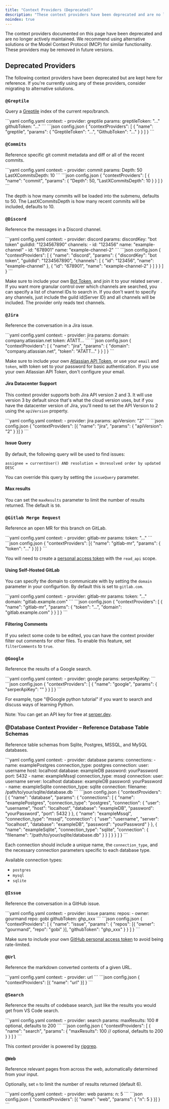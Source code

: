 ```yaml
---
title: "Context Providers (Deprecated)"
description: "These context providers have been deprecated and are no longer actively maintained. They remain documented here for reference purposes only."
noindex: true
---
```


<Warning>
The context providers documented on this page have been deprecated and are no longer actively maintained. We recommend using alternative solutions or the Model Context Protocol (MCP) for similar functionality. These providers may be removed in future versions.
</Warning>

## Deprecated Providers

The following context providers have been deprecated but are kept here for reference. If you're currently using any of these providers, consider migrating to alternative solutions.

### `@Greptile`

Query a [Greptile](https://www.greptile.com/) index of the current repo/branch.

<Tabs>
  <Tab title="YAML">
    ```yaml config.yaml
    context:
      - provider: greptile
        params:
          greptileToken: "..."
          githubToken: "..."
    ```
  </Tab>
  <Tab title="JSON">
    ```json config.json
    {
      "contextProviders": [
        {
          "name": "greptile",
          "params": { "GreptileToken": "...", "GithubToken": "..." }
        }
      ]
    }
```
  </Tab>
</Tabs>

### `@Commits`

Reference specific git commit metadata and diff or all of the recent commits.

<Tabs>
  <Tab title="YAML">
    ```yaml config.yaml
    context:
      - provider: commit
        params:
          Depth: 50
          LastXCommitsDepth: 10
    ```
  </Tab>
  <Tab title="JSON">
    ```json config.json
    {
      "contextProviders": [
        { "name": "commit", "params": { "Depth": 50, "LastXCommitsDepth": 10 } }
      ]
    }
    ```
  </Tab>
</Tabs>

The depth is how many commits will be loaded into the submenu, defaults to 50. The LastXCommitsDepth is how many recent commits will be included, defaults to 10.

### `@Discord`

Reference the messages in a Discord channel.

<Tabs>
  <Tab title="YAML">
    ```yaml config.yaml
    context:
      - provider: discord
        params:
          discordKey: "bot token"
          guildId: "1234567890"
          channels:
            - id: "123456"
              name: "example-channel"
            - id: "678901"
              name: "example-channel-2"
    ```
  </Tab>
  <Tab title="JSON">
    ```json config.json
    {
      "contextProviders": [
        {
          "name": "discord",
          "params": {
            "discordKey": "bot token",
            "guildId": "1234567890",
            "channels": [
              { "id": "123456", "name": "example-channel" },
              { "id": "678901", "name": "example-channel-2" }
            ]
          }
        }
      ]
    }
```
  </Tab>
</Tabs>

Make sure to include your own [Bot Token](https://discord.com/developers/applications), and join it to your related server . If you want more granular control over which channels are searched, you can specify a list of channel IDs to search in. If you don't want to specify any channels, just include the guild id(Server ID) and all channels will be included. The provider only reads text channels.

### `@Jira`

Reference the conversation in a Jira issue.

<Tabs>
  <Tab title="YAML">
    ```yaml config.yaml
    context:
      - provider: jira
        params:
          domain: company.atlassian.net
          token: ATATT...
    ```
  </Tab>
  <Tab title="JSON">
    ```json config.json
    {
      "contextProviders": [
        {
          "name": "jira",
          "params": { "domain": "company.atlassian.net", "token": "ATATT..." }
        }
      ]
    }
```
  </Tab>
</Tabs>

Make sure to include your own [Atlassian API Token](https://id.atlassian.com/manage-profile/security/api-tokens), or use your `email` and `token`, with token set to your password for basic authentication. If you use your own Atlassian API Token, don't configure your email.

#### Jira Datacenter Support

This context provider supports both Jira API version 2 and 3. It will use version 3 by default since that's what the cloud version uses, but if you have the datacenter version of Jira, you'll need to set the API Version to 2 using the `apiVersion` property.

<Tabs>
  <Tab title="YAML">
    ```yaml config.yaml
    context:
      - provider: jira
        params:
          apiVersion: "2"
    ```
  </Tab>
  <Tab title="JSON">
    ```json config.json
    { "contextProviders": [{ "name": "jira", "params": { "apiVersion": "2" } }] }
    ```
  </Tab>
</Tabs>

#### Issue Query

By default, the following query will be used to find issues:

```
assignee = currentUser() AND resolution = Unresolved order by updated DESC
```

You can override this query by setting the `issueQuery` parameter.

#### Max results

You can set the `maxResults` parameter to limit the number of results returned. The default is `50`.

### `@Gitlab Merge Request`

Reference an open MR for this branch on GitLab.

<Tabs>
  <Tab title="YAML">
    ```yaml config.yaml
    context:
      - provider: gitlab-mr
        params:
          token: "..."
    ```
  </Tab>
  <Tab title="JSON">
    ```json config.json
    { "contextProviders": [{ "name": "gitlab-mr", "params": { "token": "..." } }] }
    ```
  </Tab>
</Tabs>

You will need to create a [personal access token](https://docs.gitlab.com/ee/user/profile/personal_access_tokens.html) with the `read_api` scope.

#### Using Self-Hosted GitLab

You can specify the domain to communicate with by setting the `domain` parameter in your configurtion. By default this is set to `gitlab.com`.

<Tabs>
  <Tab title="YAML">
    ```yaml config.yaml
    context:
      - provider: gitlab-mr
        params:
          token: "..."
          domain: "gitlab.example.com"
    ```
  </Tab>
  <Tab title="JSON">
    ```json config.json
    {
      "contextProviders": [
        {
          "name": "gitlab-mr",
          "params": { "token": "...", "domain": "gitlab.example.com" }
        }
      ]
    }
```
  </Tab>
</Tabs>

#### Filtering Comments

If you select some code to be edited, you can have the context provider filter out comments for other files. To enable this feature, set `filterComments` to `true`.

### `@Google`

Reference the results of a Google search.

<Tabs>
  <Tab title="YAML">
    ```yaml config.yaml
    context:
      - provider: google
        params:
          serperApiKey: <YOUR_SERPER.DEV_API_KEY>
    ```
  </Tab>
  <Tab title="JSON">
    ```json config.json
    {
      "contextProviders": [
        {
          "name": "google",
          "params": { "serperApiKey": "<YOUR_SERPER.DEV_API_KEY>" }
        }
      ]
    }
```
  </Tab>
</Tabs>

For example, type "@Google python tutorial" if you want to search and discuss ways of learning Python.

Note: You can get an API key for free at [serper.dev](https://serper.dev).

### @Database Context Provider – Reference Database Table Schemas

Reference table schemas from Sqlite, Postgres, MSSQL, and MySQL databases.

<Tabs>
  <Tab title="YAML">
    ```yaml config.yaml
    context:
      - provider: database
        params:
          connections:
            - name: examplePostgres
              connection_type: postgres
              connection:
                user: username
                host: localhost
                database: exampleDB
                password: yourPassword
                port: 5432
            - name: exampleMssql
              connection_type: mssql
              connection:
                user: username
                server: localhost
                database: exampleDB
                password: yourPassword
            - name: exampleSqlite
              connection_type: sqlite
              connection:
                filename: /path/to/your/sqlite/database.db
    ```
  </Tab>
  <Tab title="JSON">
    ```json config.json
    {
      "contextProviders": [
        {
          "name": "database",
          "params": {
            "connections": [
              {
                "name": "examplePostgres",
                "connection_type": "postgres",
                "connection": {
                  "user": "username",
                  "host": "localhost",
                  "database": "exampleDB",
                  "password": "yourPassword",
                  "port": 5432
                }
              },
              {
                "name": "exampleMssql",
                "connection_type": "mssql",
                "connection": {
                  "user": "username",
                  "server": "localhost",
                  "database": "exampleDB",
                  "password": "yourPassword"
                }
              },
              {
                "name": "exampleSqlite",
                "connection_type": "sqlite",
                "connection": { "filename": "/path/to/your/sqlite/database.db" }
              }
            ]
          }
      }
      ]
    }
```
  </Tab>
</Tabs>

Each connection should include a unique name, the `connection_type`, and the necessary connection parameters specific to each database type.

Available connection types:

- `postgres`
- `mysql`
- `sqlite`

### `@Issue`

Reference the conversation in a GitHub issue.

<Tabs>
  <Tab title="YAML">
    ```yaml config.yaml
    context:
      - provider: issue
        params:
          repos:
            - owner: gourmand
              repo: gobi
          githubToken: ghp_xxx
    ```
  </Tab>
  <Tab title="JSON">
    ```json config.json
    {
      "contextProviders": [
        {
          "name": "issue",
          "params": {
            "repos": [{ "owner": "gourmand", "repo": "gobi" }],
            "githubToken": "ghp_xxx"
          }
        }
      ]
    }
```
  </Tab>
</Tabs>

Make sure to include your own [GitHub personal access token](https://docs.github.com/en/authentication/keeping-your-account-and-data-secure/managing-your-personal-access-tokens#creating-a-fine-grained-personal-access-token) to avoid being rate-limited.

### `@Url`

Reference the markdown converted contents of a given URL.

<Tabs>
  <Tab title="YAML">
    ```yaml config.yaml
    context:
      - provider: url
    ```
  </Tab>
  <Tab title="JSON">
    ```json config.json
    { "contextProviders": [{ "name": "url" }] }
    ```
  </Tab>
</Tabs>

### `@Search`

Reference the results of codebase search, just like the results you would get from VS Code search.

<Tabs>
  <Tab title="YAML">
    ```yaml config.yaml
    context:
      - provider: search
        params:
          maxResults: 100 # optional, defaults to 200
    ```
  </Tab>
  <Tab title="JSON">
    ```json config.json
    {
      "contextProviders": [
        {
          "name": "search",
          "params": {
            "maxResults": 100 // optional, defaults to 200
          }
        }
      ]
    }
    ```
  </Tab>
</Tabs>

This context provider is powered by [ripgrep](https://github.com/BurntSushi/ripgrep).

### `@Web`

Reference relevant pages from across the web, automatically determined from your input.

Optionally, set `n` to limit the number of results returned (default 6).

<Tabs>
  <Tab title="YAML">
    ```yaml config.yaml
    context:
      - provider: web
        params:
          n: 5
    ```
  </Tab>
  <Tab title="JSON">
    ```json config.json
    { "contextProviders": [{ "name": "web", "params": { "n": 5 } }] }
    ```
  </Tab>
</Tabs>
